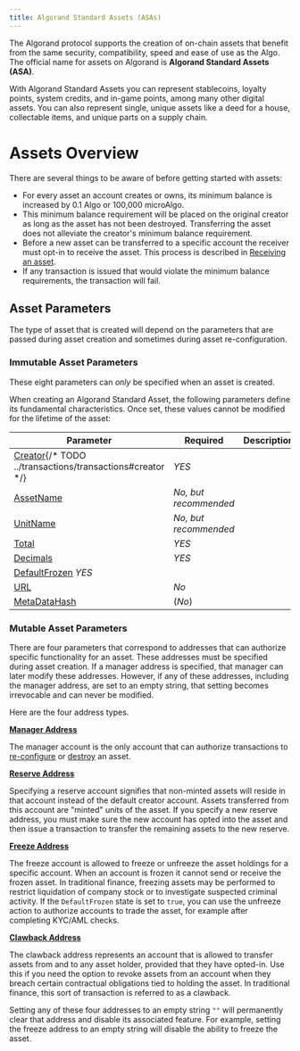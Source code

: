 ```yaml
---
title: Algorand Standard Assets (ASAs)
---
```



The Algorand protocol supports the creation of on-chain assets that benefit from the same security, compatibility, speed and ease of use as the Algo. The official name for assets on Algorand is **Algorand Standard Assets (ASA)**.

With Algorand Standard Assets you can represent stablecoins, loyalty points, system credits, and in-game points, among many other digital assets. You can also represent single, unique assets like a deed for a house, collectable items, and unique parts on a supply chain.

# Assets Overview

There are several things to be aware of before getting started with assets:

- For every asset an account creates or owns, its minimum balance is increased by 0.1 Algo or 100,000 microAlgo.
- This minimum balance requirement will be placed on the original creator as long as the asset has not been destroyed. Transferring the asset does not alleviate the creator's minimum balance requirement.
- Before a new asset can be transferred to a specific account the receiver must opt-in to receive the asset. This process is described in [Receiving an asset](/concepts/assets/asset-operations#receiving-an-asset).
- If any transaction is issued that would violate the minimum balance requirements, the transaction will fail.

## Asset Parameters

The type of asset that is created will depend on the parameters that are passed during asset creation and sometimes during asset re-configuration.

<LinkCard
  title='Asset Parameters Reference'
  href='/concepts/transactions/reference#asset-parameters'
  description='View the complete list of parameters used in asset creation and configuration'
/>

### Immutable Asset Parameters

These eight parameters can _only_ be specified when an asset is created.

When creating an Algorand Standard Asset, the following parameters define its fundamental characteristics. Once set, these values cannot be modified for the lifetime of the asset:

| **Parameter**                                                          | Required              | Description |
| ---------------------------------------------------------------------- | --------------------- | ----------- |
| [Creator](FUTURELINK){/* TODO ../transactions/transactions#creator */} | _YES_                 |             |
| [AssetName](/concepts/transactions/reference#assetname)                | _No, but recommended_ |             |
| [UnitName](/concepts/transactions/reference#unitname)                  | _No, but recommended_ |             |
| [Total](/concepts/transactions/reference#total)                        | _YES_                 |             |
| [Decimals](/concepts/transactions/reference#decimals)                  | _YES_                 |             |
| [DefaultFrozen](/concepts/transactions/reference#defaultfrozen) _YES_  |                       |
| [URL](/concepts/transactions/reference#url)                            | _No_                  |             |
| [MetaDataHash](/concepts/transactions/reference#metadatahash)          | (_No_)                |             |

### Mutable Asset Parameters

There are four parameters that correspond to addresses that can authorize specific functionality for an asset. These addresses must be specified during asset creation. If a manager address is specified, that manager can later modify these addresses. However, if any of these addresses, including the manager address, are set to an empty string, that setting becomes irrevocable and can never be modified.

Here are the four address types.

[**Manager Address**](/concepts/transactions/reference#manageraddr)

The manager account is the only account that can authorize transactions to [re-configure](/concepts/assets/asset-operations#updating-assets) or [destroy](/concepts/assets/asset-operations#deleting-assets) an asset.

[**Reserve Address**](/concepts/transactions/reference#reserveaddr)

Specifying a reserve account signifies that non-minted assets will reside in that account instead of the default creator account. Assets transferred from this account are "minted" units of the asset. If you specify a new reserve address, you must make sure the new account has opted into the asset and then issue a transaction to transfer the remaining assets to the new reserve.

[**Freeze Address**](/concepts/transactions/reference#freezeaddr)

The freeze account is allowed to freeze or unfreeze the asset holdings for a specific account. When an account is frozen it cannot send or receive the frozen asset. In traditional finance, freezing assets may be performed to restrict liquidation of company stock or to investigate suspected criminal activity. If the `DefaultFrozen` state is set to `true`, you can use the unfreeze action to authorize accounts to trade the asset, for example after completing KYC/AML checks.

[**Clawback Address**](/concepts/transactions/reference#clawbackaddr)

The clawback address represents an account that is allowed to transfer assets from and to any asset holder, provided that they have opted-in. Use this if you need the option to revoke assets from an account when they breach certain contractual obligations tied to holding the asset. In traditional finance, this sort of transaction is referred to as a clawback.

Setting any of these four addresses to an empty string `""` will permanently clear that address and disable its associated feature. For example, setting the freeze address to an empty string will disable the ability to freeze the asset.
